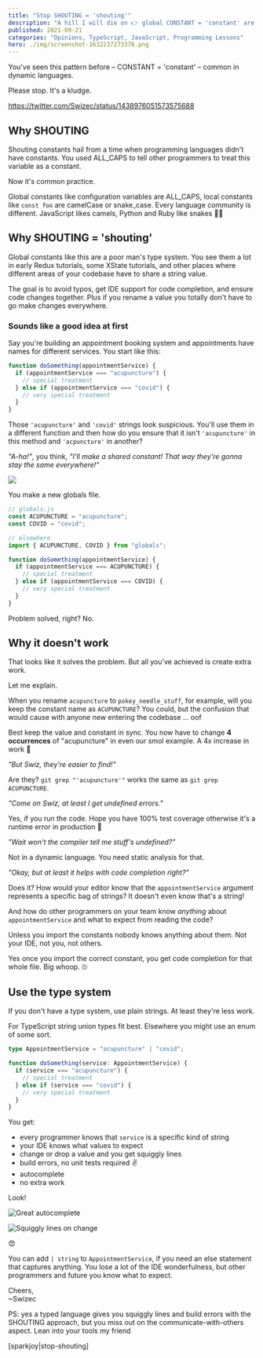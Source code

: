 ```yaml
---
title: "Stop SHOUTING = 'shouting'"
description: "A hill I will die on 👉 global CONSTANT = 'constant' are bad"
published: 2021-09-21
categories: "Opinions, TypeScript, JavaScript, Programming Lessons"
hero: ./img/screenshot-1632237273376.png
---
```


You've seen this pattern before – CONSTANT = 'constant' – common in dynamic languages.

Please stop. It's a kludge.

https://twitter.com/Swizec/status/1438976051573575688

## Why SHOUTING

Shouting constants hail from a time when programming languages didn't have constants. You used ALL_CAPS to tell other programmers to treat this variable as a constant.

Now it's common practice.

Global constants like configuration variables are ALL_CAPS, local constants like `const foo` are camelCase or snake_case. Every language community is different. JavaScript likes camels, Python and Ruby like snakes 🤷‍♀️

## Why SHOUTING = 'shouting'

Global constants like this are a poor man's type system. You see them a lot in early Redux tutorials, some XState tutorials, and other places where different areas of your codebase have to share a string value.

The goal is to avoid typos, get IDE support for code completion, and ensure code changes together. Plus if you rename a value you totally don't have to go make changes everywhere.

### Sounds like a good idea at first

Say you're building an appointment booking system and appointments have names for different services. You start like this:

```javascript
function doSomething(appointmentService) {
  if (appointmentService === "acupuncture") {
    // special treatment
  } else if (appointmentService === "covid") {
    // very special treatment
  }
}
```

Those `'acupuncture'` and `'covid'` strings look suspicious. You'll use them in a different function and then how do you ensure that it isn't `'acupuncture'` in this method and `'acpuncture'` in another?

_"A-ha!"_, you think, _"I'll make a shared constant! That way they're gonna stay the same everywhere!"_

![](giphy:aha)

You make a new globals file.

```javascript
// globals.js
const ACUPUNCTURE = "acupuncture";
const COVID = "covid";

// elsewhere
import { ACUPUNCTURE, COVID } from "globals";

function doSomething(appointmentService) {
  if (appointmentService === ACUPUNCTURE) {
    // special treatment
  } else if (appointmentService === COVID) {
    // very special treatment
  }
}
```

Problem solved, right? No.

## Why it doesn't work

That looks like it solves the problem. But all you've achieved is create extra work.

Let me explain.

When you rename `acupuncture` to `pokey_needle_stuff`, for example, will you keep the constant name as `ACUPUNCTURE`? You could, but the confusion that would cause with anyone new entering the codebase ... oof

Best keep the value and constant in sync. You now have to change **4 occurrences** of "acupuncture" in even our smol example. A 4x increase in work 🤔

_"But Swiz, they're easier to find!"_

Are they? `git grep "'acupuncture'"` works the same as `git grep ACUPUNCTURE`.

_"Come on Swiz, at least I get undefined errors."_

Yes, if you run the code. Hope you have 100% test coverage otherwise it's a runtime error in production 🤞

_"Wait won't the compiler tell me stuff's undefined?"_

Not in a dynamic language. You need static analysis for that.

_"Okay, but at least it helps with code completion right?"_

Does it? How would your editor know that the `appointmentService` argument represents a specific bag of strings? It doesn't even know that's a string!

And how do other programmers on your team know _anything_ about `appointmentService` and what to expect from reading the code?

Unless you import the constants nobody knows anything about them. Not your IDE, not you, not others.

Yes once you import the correct constant, you get code completion for that whole file. Big whoop. 🙄

## Use the type system

If you don't have a type system, use plain strings. At least they're less work.

For TypeScript string union types fit best. Elsewhere you might use an enum of some sort.

```typescript
type AppointmentService = "acupuncture" | "covid";

function doSomething(service: AppointmentService) {
  if (service === "acupuncture") {
    // special treatment
  } else if (service === "covid") {
    // very special treatment
  }
}
```

You get:

- every programmer knows that `service` is a specific kind of string
- your IDE knows what values to expect
- change or drop a value and you get squiggly lines
- build errors, no unit tests required ✌️
- autocomplete
- no extra work

Look!

![Great autocomplete](./img/Great-autocomplete044f8j.png)

![Squiggly lines on change](./img/Squiggly-lines-on-changea8c5c3.png)

😍

You can add `| string` to `AppointmentService`, if you need an else statement that captures anything. You lose a lot of the IDE wonderfulness, but other programmers and future you know what to expect.

Cheers,<br/>
~Swizec

PS: yes a typed language gives you squiggly lines and build errors with the SHOUTING approach, but you miss out on the communicate-with-others aspect. Lean into your tools my friend

[sparkjoy|stop-shouting]
